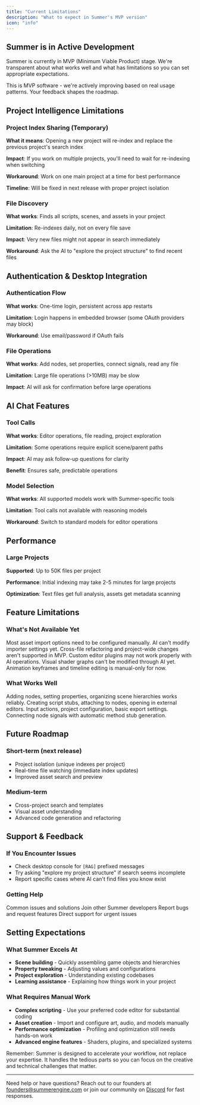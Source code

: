 ```yaml
---
title: "Current Limitations"
description: "What to expect in Summer's MVP version"
icon: "info"
---
```


## Summer is in Active Development

Summer is currently in MVP (Minimum Viable Product) stage. We're transparent about what works well and what has limitations so you can set appropriate expectations.

<Warning>
This is MVP software - we're actively improving based on real usage patterns. Your feedback shapes the roadmap.
</Warning>

## Project Intelligence Limitations

### Project Index Sharing (Temporary)

**What it means**: Opening a new project will re-index and replace the previous project's search index

**Impact**: If you work on multiple projects, you'll need to wait for re-indexing when switching

**Workaround**: Work on one main project at a time for best performance

**Timeline**: Will be fixed in next release with proper project isolation

### File Discovery

**What works**: Finds all scripts, scenes, and assets in your project

**Limitation**: Re-indexes daily, not on every file save

**Impact**: Very new files might not appear in search immediately

**Workaround**: Ask the AI to "explore the project structure" to find recent files

## Authentication & Desktop Integration

### Authentication Flow

**What works**: One-time login, persistent across app restarts

**Limitation**: Login happens in embedded browser (some OAuth providers may block)

**Workaround**: Use email/password if OAuth fails

### File Operations

**What works**: Add nodes, set properties, connect signals, read any file

**Limitation**: Large file operations (>10MB) may be slow

**Impact**: AI will ask for confirmation before large operations

## AI Chat Features

### Tool Calls

**What works**: Editor operations, file reading, project exploration

**Limitation**: Some operations require explicit scene/parent paths

**Impact**: AI may ask follow-up questions for clarity

**Benefit**: Ensures safe, predictable operations

### Model Selection

**What works**: All supported models work with Summer-specific tools

**Limitation**: Tool calls not available with reasoning models

**Workaround**: Switch to standard models for editor operations

## Performance

### Large Projects

**Supported**: Up to 50K files per project

**Performance**: Initial indexing may take 2-5 minutes for large projects

**Optimization**: Text files get full analysis, assets get metadata scanning

## Feature Limitations

### What's Not Available Yet

<AccordionGroup>
  <Accordion icon="x" title="Advanced import settings">
    Most asset import options need to be configured manually. AI can't modify importer settings yet.
  </Accordion>
  
  <Accordion icon="x" title="Large-scale refactoring">
    Cross-file refactoring and project-wide changes aren't supported in MVP.
  </Accordion>
  
  <Accordion icon="x" title="Plugin integration">
    Custom editor plugins may not work properly with AI operations.
  </Accordion>
  
  <Accordion icon="x" title="Visual shader editing">
    Visual shader graphs can't be modified through AI yet.
  </Accordion>
  
  <Accordion icon="x" title="Animation timeline">
    Animation keyframes and timeline editing is manual-only for now.
  </Accordion>
</AccordionGroup>

### What Works Well

<AccordionGroup>
  <Accordion icon="check" title="Scene composition">
    Adding nodes, setting properties, organizing scene hierarchies works reliably.
  </Accordion>
  
  <Accordion icon="check" title="Script attachment">
    Creating script stubs, attaching to nodes, opening in external editors.
  </Accordion>
  
  <Accordion icon="check" title="Project settings">
    Input actions, project configuration, basic export settings.
  </Accordion>
  
  <Accordion icon="check" title="Signal connections">
    Connecting node signals with automatic method stub generation.
  </Accordion>
</AccordionGroup>

## Future Roadmap

### Short-term (next release)

- Project isolation (unique indexes per project)
- Real-time file watching (immediate index updates)
- Improved asset search and preview

### Medium-term

- Cross-project search and templates
- Visual asset understanding
- Advanced code generation and refactoring

## Support & Feedback

### If You Encounter Issues

- Check desktop console for `[RAG]` prefixed messages
- Try asking "explore my project structure" if search seems incomplete
- Report specific cases where AI can't find files you know exist

### Getting Help

<CardGroup cols={2}>
  <Card title="Troubleshooting" icon="wrench" href="/desktop/troubleshooting">
    Common issues and solutions
  </Card>
  
  <Card title="Discord Community" icon="message-circle" href="https://discord.gg/summer">
    Join other Summer developers
  </Card>
  
  <Card title="GitHub Issues" icon="bug" href="https://github.com/SummerEngine/summer/issues">
    Report bugs and request features
  </Card>
  
  <Card title="Email Support" icon="mail" href="mailto:support@summerengine.com">
    Direct support for urgent issues
  </Card>
</CardGroup>

## Setting Expectations

### What Summer Excels At

- **Scene building** - Quickly assembling game objects and hierarchies
- **Property tweaking** - Adjusting values and configurations
- **Project exploration** - Understanding existing codebases
- **Learning assistance** - Explaining how things work in your project

### What Requires Manual Work

- **Complex scripting** - Use your preferred code editor for substantial coding
- **Asset creation** - Import and configure art, audio, and models manually
- **Performance optimization** - Profiling and optimization still needs hands-on work
- **Advanced engine features** - Shaders, plugins, and specialized systems

<Note>
Remember: Summer is designed to accelerate your workflow, not replace your expertise. It handles the tedious parts so you can focus on the creative and technical challenges that matter.
</Note>

---

Need help or have questions? Reach out to our founders at [founders@summerengine.com](mailto:founders@summerengine.com) or join our community on [Discord](https://discord.gg/yUpgtxnZky) for fast responses.
